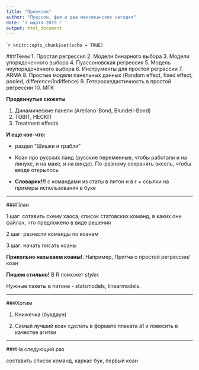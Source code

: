 ---
title: "Проектик"
author: "Пуассон, фея и два мексиканских негодяя"
date: '7 марта 2019 г '
output: html_document
---

```{r setup, include=FALSE}
knitr::opts_chunk$set(echo = TRUE)
``

###Темы
1. Простая регрессия
2. Модели бинарного выбора
3. Модели упорядоченного выбора
4. Пуассоновская регрессия
5. Модель неупорядоченного выбора
6. Инструменты для простой регрессии
7. ARMA
8. Простые модели панельных данных (Random effect, fixed effect, pooled, difference/indiffence)
9. Гетероскедастичность в простой регрессии
10. МГК

**Продвинутые сюжеты**

1. Динамические панели (Arellano-Bond, Blundell-Bond)
2. TOBIT, HECKIT
3. Treatment effects

**И еще кое-что:**

+ раздел "Шишки и грабли"

+ Коан про русских панд (русские переменные, чтобы работали и на линухе, и на маке, и на винде). По-разному сохранять эксель, чтобы везде открылось

+ **Словарик!!!** с командами из статы в питон и в r + ссылки на примеры использования в буке

___

###План

1 шаг: сотавить схему хаоса, список статовских команд, в каких они файлах, что предложено в виде решения

2 шаг: разнести команды по коанам

3 шаг: начать писать коаны

**Прикольно называем коаны!**. Например, Притча о простой регрессии/коан

**Пишем стильно!** В R поможет *styler.*


Нужные пакеты в питоне - statsmodels, linearmodels.


___

###Хотим

1. Книжечка (букдаун)

2. Самый лучший коан сделать в формате плаката a1 и повесить в качестве агитки


___

###На следующий раз

составить список команд, каркас бук, первый коан
